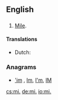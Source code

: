 {{also|Appendix:Variations of "mi"}}
==English==

==={{abbreviation-old|en}}===
{{head|en}}

# [[mile|Mile]].

====Translations====
{{trans-top|abbreviation of mile}}
* Dutch: {{t+|nl|mi}}
{{trans-mid}}
{{trans-bottom}}

===Anagrams===
* [['im#English|'im]] , [[Im#English|Im]], [[I'm#English|I'm]], [[IM#English|IM]]

[[cs:mi.]]
[[de:mi.]]
[[io:mi.]]